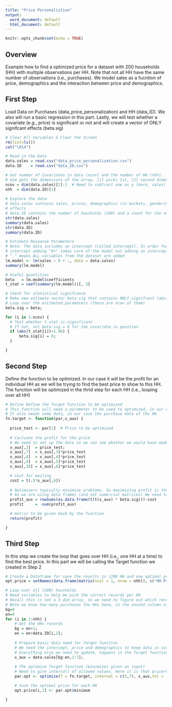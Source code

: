 ```yaml
---
title: "Price Personaliztion"
output:
  word_document: default
  html_document: default
---
```


```r
knitr::opts_chunk$set(echo = TRUE)
```

## Overview

Example how to find a optimized price for a dataset with 200 households (HH) with multiple observations per HH. Note that not all HH have the same number of observations (i.e., purchases). We model sales as a fucntion of price, demographics and the interaction between price and demographics. 



## First Step

Load Data on Purchases (data_price_personalization) and HH (data_ID). We also will run a basic regression in this part. Lastly, we will test whether a covariate (e.g., price) is significant or not and will create a vector of ONLY signifcant effects (beta.sig)


```r

# Clear All Variables & Clear the Screen
rm(list=ls())
cat("\014")

# Read in the Data
data.sales = read.csv("data_price_personalization.csv")
data.ID    = read.csv("data_ID.csv")

# Get number of Covariates in data (ncov) and the number of HH (nhh). 
# dim gets the dimensions of the array. [1] picks 1st, [2] second dimension
ncov = dim(data.sales)[2]-1  # Need to subtract one as y (here, sales) also in data. 
nhh  = dim(data.ID)[1]
  
# Explore the data
# data.sales contains sales, prices, demographics (in buckets, gender(0/1), age (1-7), income(1-8), location(1-3)) as well as the interaction
# effects
# data.ID contains the number of housholds (200) and a count for the number of times the hh are observed in the data
str(data.sales)
summary(data.sales)
str(data.ID)
summary(data.ID)

# Estimate Response Parameters
# Note: The data includes an intercept (called intercept). In order for the lm package not to add a second
# intercept adding "0+" takes care of the model not adding an intercept by itself
# "." means ALL variables from the dataset are added
lm.model <- lm(sales ~ 0 + ., data = data.sales)
summary(lm.model)

# Useful quantities
beta   = lm.model$coefficients
t_stat = coef(summary(lm.model))[, 3] 

# Check for statistical signifcance
# Make new estimate vector beta.sig that contains ONLY signifcant (abs(t_stat)>1.96)
# Loop over the estimated parameters (there are ncov of them)
beta.sig = beta;

for (i in 1:ncov) {
  # Test whether t-stat is significant
  # If not, set beta.sig = 0 for the covariate in question
  if (abs(t_stat[i])<1.96) {
      beta.sig[i] = 0;
  }

}

```



## Second Step

Define the function to be optimized. In our case it will be the profit for an individual HH as we will be trying to find the best price to show to this HH. The function will be optimized in the thrid step for each HH (i.e., looping over all HH)


```r

# Define Define the Target Function to be optimized
# This function will need a parameter to be used to optimized, in our case we have only one, price
# It also needs some data, in our case the purchase data of the HH
fn.target <- function(par,x_aux) {
  
  price_test <- par[1]  # Price to be optimized
  
  # Cacluate the profit for the price
  # We need to set up the data so we can see whether we would have made more profits at this price
  x_aux[,2]  = price_test;
  x_aux[,7]  = x_aux[,3]*price_test
  x_aux[,8]  = x_aux[,4]*price_test
  x_aux[,9]  = x_aux[,5]*price_test
  x_aux[,10] = x_aux[,6]*price_test

  # Cost for mailing
  cost = t(.5*x_aux[,6])
    
  # Optimizers typically minimize problems. So maximizing profit is the same as minimizing negative profit
  # As we are using data frames (and not numercial matrices) We need to do the matrix*vector a bit different
  profit_aux = rowSums(as.data.frame(t(t(x_aux) * beta.sig)))-cost
  profit     = -sum(profit_aux)

  # metric to be given back by the function
  return(profit)

}

```



## Third Step

In this step we create the loop that goes over HH (i.e., one HH at a time) to find the best price. In this part we will be calling the Target function we created in Step 2


```r

# Create a Dataframe for save the results in (200 HH and one optimal price each)
opt.price = setNames(data.frame(matrix(ncol = 1, nrow = nhh)), c("HH Price"))

# Loop over all (200) housholds
# Need variables to help me pick the correct records per HH
# Recall this is not a 3 dim array, so we need to figure out which records go with which HH
# Note we know how many purchases the HHs have, in the second column of data.ID.
bg=0
en=0
for (i in 1:nhh) {
    # Get the HHs records
    bg = en+1;
    en = en+data.ID[i,2];
    
    # Prepare basic data need for Target function
    # We need the intercept, price and demographics to keep data in correct format
    # Everything else we need to update, happens in the Target function in rows 92-96
    x_aux = data.sales[bg:en,2:7];
  
    # The optimize Target function (minimizes given an input)
    # Need to give intervall of allowed values. Here it is that price>5 and price<7
    par.opt <- optimize(f = fn.target, interval = c(5,7), x_aux,tol = .Machine$double.eps^0.5)

    # Save the optimal price for each HH
    opt.price[i,1] <- par.opt$minimum

}

```

